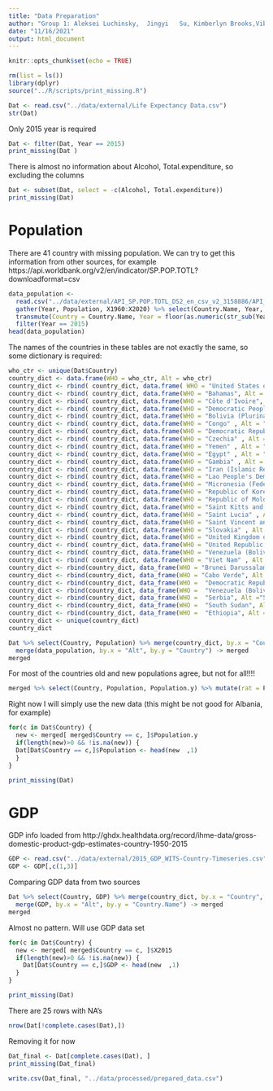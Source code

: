 ```yaml
---
title: "Data Preparation"
author: "Group 1: Aleksei Luchinsky,  Jingyi   Su, Kimberlyn Brooks,Vibhuti Chandna"
date: "11/16/2021"
output: html_document
---
```


```r
knitr::opts_chunk$set(echo = TRUE)
```

```r
rm(list = ls())
library(dplyr)
source("../R/scripts/print_missing.R")
```


```r
Dat <- read.csv("../data/external/Life Expectancy Data.csv")
str(Dat)
```

Only 2015 year is required

```r
Dat <- filter(Dat, Year == 2015)
print_missing(Dat )
```

There is almost no information about Alcohol, Total.expenditure, so excluding the columns

```r
Dat <- subset(Dat, select = -c(Alcohol, Total.expenditure))
print_missing(Dat)
```

# Population

There are 41 country with missing population. We can try to get this information from other sources, for example https://api.worldbank.org/v2/en/indicator/SP.POP.TOTL?downloadformat=csv


```r
data_population <- 
  read.csv("../data/external/API_SP.POP.TOTL_DS2_en_csv_v2_3158886/API_SP.POP.TOTL_DS2_en_csv_v2_3158886.csv", skip = 3) %>% 
  gather(Year, Population, X1960:X2020) %>% select(Country.Name, Year, Population) %>% 
  transmute(Country = Country.Name, Year = floor(as.numeric(str_sub(Year, 2, 5))), Population.y = Population) %>% 
  filter(Year == 2015)
head(data_population)
```

The names of the countries in these tables are not exactly the same, so some dictionary is required:

```r
who_ctr <- unique(Dat$Country)
country_dict <- data.frame(WHO = who_ctr, Alt = who_ctr)
country_dict <- rbind( country_dict, data.frame( WHO = "United States of America", Alt = "United States"))
country_dict <- rbind( country_dict, data.frame(WHO = "Bahamas", Alt = "Bahamas, The" ))
country_dict <- rbind( country_dict, data.frame(WHO = "Côte d'Ivoire", Alt = "Cote d'Ivoire"))
country_dict <- rbind( country_dict, data.frame(WHO = "Democratic People's Republic of Korea" , Alt = "Korea, Dem. People's Rep."))
country_dict <- rbind( country_dict, data.frame(WHO = "Bolivia (Plurinational State of)" , Alt = "Bolivia"))
country_dict <- rbind( country_dict, data.frame(WHO = "Congo" , Alt = "Congo, Dem. Rep."))
country_dict <- rbind( country_dict, data.frame(WHO = "Democratic Republic of the Congo" , Alt = "Congo, Dem. Rep."))
country_dict <- rbind( country_dict, data.frame(WHO = "Czechia" , Alt = "Czech Republic"))
country_dict <- rbind( country_dict, data.frame(WHO = "Yemen" , Alt = "Yemen, Rep."))
country_dict <- rbind( country_dict, data.frame(WHO = "Egypt" , Alt = "Egypt, Arab Rep."))
country_dict <- rbind( country_dict, data.frame(WHO = "Gambia" , Alt = "Gambia, The"))
country_dict <- rbind( country_dict, data.frame(WHO = "Iran (Islamic Republic of)" , Alt = "Iran, Islamic Rep."))
country_dict <- rbind( country_dict, data.frame(WHO = "Lao People's Democratic Republic" , Alt = "Lao PDR"))
country_dict <- rbind( country_dict, data.frame(WHO = "Micronesia (Federated States of)" , Alt = "Micronesia, Fed. Sts."))
country_dict <- rbind( country_dict, data.frame(WHO = "Republic of Korea" , Alt = "Korea, Rep."))
country_dict <- rbind( country_dict, data.frame(WHO = "Republic of Moldova" , Alt = "Moldova"))
country_dict <- rbind( country_dict, data.frame(WHO = "Saint Kitts and Nevis" , Alt = "St. Kitts and Nevis"))
country_dict <- rbind( country_dict, data.frame(WHO = "Saint Lucia" , Alt = "St. Lucia"))
country_dict <- rbind( country_dict, data.frame(WHO = "Saint Vincent and the Grenadines" , Alt = "St. Vincent and the Grenadines"))
country_dict <- rbind( country_dict, data.frame(WHO = "Slovakia" , Alt = "Slovak Republic"))
country_dict <- rbind( country_dict, data.frame(WHO = "United Kingdom of Great Britain and Northern Ireland" , Alt = "United Kingdom"))
country_dict <- rbind( country_dict, data.frame(WHO = "United Republic of Tanzania" , Alt = "Tanzania"))
country_dict <- rbind( country_dict, data.frame(WHO = "Venezuela (Bolivarian Republic of)" , Alt = "Venezuela, RB"))
country_dict <- rbind( country_dict, data.frame(WHO = "Viet Nam" , Alt = "Vietnam"))
country_dict <- rbind(country_dict, data_frame(WHO = "Brunei Darussalam", Alt = "Brunei"))
country_dict <- rbind(country_dict, data_frame(WHO = "Cabo Verde", Alt ="Cape Verde"))
country_dict <- rbind(country_dict, data_frame(WHO =  "Democratic Republic of the Congo", Alt ="Congo, Rep."))
country_dict <- rbind(country_dict, data_frame(WHO =  "Venezuela (Bolivarian Republic of)", Alt ="Venezuela"))
country_dict <- rbind(country_dict, data_frame(WHO =  "Serbia", Alt ="Serbia, FR(Serbia/Montenegro)"))
country_dict <- rbind(country_dict, data_frame(WHO =  "South Sudan", Alt ="Fm Sudan"))
country_dict <- rbind(country_dict, data_frame(WHO =  "Ethiopia", Alt ="Ethiopia(excludes Eritrea)"))
country_dict <- unique(country_dict)
country_dict
```

```r
Dat %>% select(Country, Population) %>% merge(country_dict, by.x = "Country", by.y = "WHO" ) %>% 
  merge(data_population, by.x = "Alt", by.y = "Country") -> merged
merged
```
For most of the countries old and new populations agree, but not for all!!!!

```r
merged %>% select(Country, Population, Population.y) %>% mutate(rat = Population/Population.y)
```

Right now I will simply use the new data (this might be not good for Albania, for example)

```r
for(c in Dat$Country) {
  new <- merged[ merged$Country == c, ]$Population.y
  if(length(new)>0 && !is.na(new)) {
  Dat[Dat$Country == c,]$Population <- head(new  ,1)
  }
}
```

```r
print_missing(Dat)
```

# GDP

GDP info loaded from http://ghdx.healthdata.org/record/ihme-data/gross-domestic-product-gdp-estimates-country-1950-2015



```r
GDP <- read.csv("../data/external/2015_GDP_WITS-Country-Timeseries.csv")
GDP <- GDP[,c(1,3)]
```

Comparing GDP data from two sources

```r
Dat %>% select(Country, GDP) %>% merge(country_dict, by.x = "Country", by.y = "WHO" ) %>% 
  merge(GDP, by.x = "Alt", by.y = "Country.Name") -> merged
merged
```

Almost no pattern. Will use GDP data set



```r
for(c in Dat$Country) {
  new <- merged[ merged$Country == c, ]$X2015
  if(length(new)>0 && !is.na(new)) {
    Dat[Dat$Country == c,]$GDP <- head(new  ,1)
  }
}
```

```r
print_missing(Dat)
```

There are 25 rows with NA's

```r
nrow(Dat[!complete.cases(Dat),])
```

Removing it for now

```r
Dat_final <- Dat[complete.cases(Dat), ]
print_missing(Dat_final)
```

```r
write.csv(Dat_final, "../data/processed/prepared_data.csv")
```

